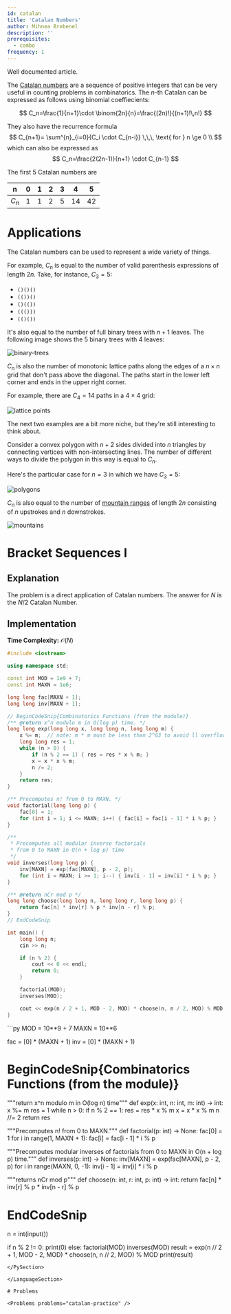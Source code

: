```yaml
---
id: catalan
title: 'Catalan Numbers'
author: Mihnea Brebenel
description: ''
prerequisites:
  - combo
frequency: 1
---
```


<Resources>
	<Resource
		source="cp-algo"
		title="Catalan Numbers"
		url="https://cp-algorithms.com/combinatorics/catalan-numbers.html"
		starred
	>
		Well documented article.
	</Resource>
</Resources>

The [Catalan numbers](https://en.wikipedia.org/wiki/Catalan_number) are a sequence of positive integers that can be very useful in counting problems in combinatorics.
The $n$-th Catalan can be expressed as follows using binomial coeffiecients:

$$
C_n=\frac{1}{n+1}\cdot \binom{2n}{n}=\frac{(2n)!}{(n+1)!\,n!}
$$

They also have the recurrence formula
$$
C_{n+1}= \sum^{n}_{i=0}{C_i \cdot C_{n-i}} \,\,\, \text{ for } n \ge 0 \\
$$
which can also be expressed as
$$
C_n=\frac{2(2n-1)}{n+1} \cdot C_{n-1}
$$

The first $5$ Catalan numbers are

<center>

| n | 0| 1 | 2 | 3 | 4 | 5 |
|---| -| - | - | - | - | - |
| $C_n$| 1 | 1 | 2 | 5 | 14| 42 |

</center>

# Applications

The Catalan numbers can be used to represent a wide variety of things.

For example, $C_n$ is equal to the number of valid parenthesis expressions of length $2n$.
Take, for instance, $C_3=5$:
* `()()()`
* `(())()`
* `()(())`
* `((()))`
* `(()())`

It's also equal to the number of full binary trees with $n+1$ leaves.
The following image shows the $5$ binary trees with $4$ leaves:

![binary-trees](./assets/catalan-binary-trees.png)

$C_n$ is also the number of monotonic lattice paths along the edges of a $n \times n$ grid that don't pass above the diagonal.
The paths start in the lower left corner and ends in the upper right corner.

For example, there are $C_4=14$ paths in a $4 \times 4$ grid:

![lattice points](./assets/catalan-lattice-paths.png)

The next two examples are a bit more niche, but they're still interesting to think about.

Consider a convex polygon with $n+2$ sides divided into $n$ triangles by connecting vertices with non-intersecting lines.
The number of different ways to divide the polygon in this way is equal to $C_n$.

Here's the particular case for $n=3$ in which we have $C_3=5$:

![polygons](./assets/catalan-polygons.png)

$C_n$ is also equal to the number of [mountain ranges](https://mathcircle.berkeley.edu/sites/default/files/BMC6/pdf0607/catalan.pdf#page=2) of length $2n$ consisting of $n$ upstrokes and $n$ downstrokes.

![mountains](./assets/catalan-mountain-strokes.png)

# Bracket Sequences I

<FocusProblem problem="sample" />

## Explanation

The problem is a direct application of Catalan numbers. The answer for $N$ is the $N/2$ Catalan Number.

## Implementation

**Time Complexity:** $\mathcal{O}(N)$

<LanguageSection>
<CPPSection>

```cpp
#include <iostream>

using namespace std;

const int MOD = 1e9 + 7;
const int MAXN = 1e6;

long long fac[MAXN + 1];
long long inv[MAXN + 1];

// BeginCodeSnip{Combinatorics Functions (from the module)}
/** @return x^n modulo m in O(log p) time. */
long long exp(long long x, long long n, long long m) {
	x %= m;  // note: m * m must be less than 2^63 to avoid ll overflow
	long long res = 1;
	while (n > 0) {
		if (n % 2 == 1) { res = res * x % m; }
		x = x * x % m;
		n /= 2;
	}
	return res;
}

/** Precomputes n! from 0 to MAXN. */
void factorial(long long p) {
	fac[0] = 1;
	for (int i = 1; i <= MAXN; i++) { fac[i] = fac[i - 1] * i % p; }
}

/**
 * Precomputes all modular inverse factorials
 * from 0 to MAXN in O(n + log p) time
 */
void inverses(long long p) {
	inv[MAXN] = exp(fac[MAXN], p - 2, p);
	for (int i = MAXN; i >= 1; i--) { inv[i - 1] = inv[i] * i % p; }
}

/** @return nCr mod p */
long long choose(long long n, long long r, long long p) {
	return fac[n] * inv[r] % p * inv[n - r] % p;
}
// EndCodeSnip

int main() {
	long long n;
	cin >> n;

	if (n % 2) {
		cout << 0 << endl;
		return 0;
	}

	factorial(MOD);
	inverses(MOD);

	cout << exp(n / 2 + 1, MOD - 2, MOD) * choose(n, n / 2, MOD) % MOD << endl;
}
```

</CPPSection>

<PySection>
```py
MOD = 10**9 + 7
MAXN = 10**6

fac = [0] * (MAXN + 1)
inv = [0] * (MAXN + 1)

# BeginCodeSnip{Combinatorics Functions (from the module)}
"""return x^n modulo m in O(log n) time"""
def exp(x: int, n: int, m: int) -> int:
    x %= m
    res = 1
    while n > 0:
        if n % 2 == 1:
            res = res * x % m
        x = x * x % m
        n //= 2
    return res

"""Precomputes n! from 0 to MAXN."""
def factorial(p: int) -> None:
    fac[0] = 1
    for i in range(1, MAXN + 1):
        fac[i] = fac[i - 1] * i % p

"""Precomputes modular inverses of factorials from 0 to MAXN in O(n + log p) time."""
def inverses(p: int) -> None:
    inv[MAXN] = exp(fac[MAXN], p - 2, p)
    for i in range(MAXN, 0, -1):
        inv[i - 1] = inv[i] * i % p

"""returns nCr mod p"""
def choose(n: int, r: int, p: int) -> int:
    return fac[n] * inv[r] % p * inv[n - r] % p

# EndCodeSnip

n = int(input())

if n % 2 != 0:
    print(0)
else:
    factorial(MOD)
    inverses(MOD)
    result = exp(n // 2 + 1, MOD - 2, MOD) * choose(n, n // 2, MOD) % MOD
    print(result)

```
</PySection>

</LanguageSection>

# Problems

<Problems problems="catalan-practice" />
